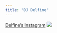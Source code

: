 ```yaml
---
title: "DJ Delfine"
---
```

[Delfine's Instagram](https://www.instagram.com/djdelfine/)
![](images/delfine.jpg)
